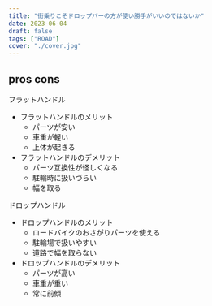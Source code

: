 ```yaml
---
title: "街乗りこそドロップバーの方が使い勝手がいいのではないか"
date: 2023-06-04
draft: false
tags: ["ROAD"]
cover: "./cover.jpg"
---
```


## pros cons

フラットハンドル

- フラットハンドルのメリット
  - パーツが安い
  - 車重が軽い
  - 上体が起きる
- フラットハンドルのデメリット
  - パーツ互換性が怪しくなる
  - 駐輪時に扱いづらい
  - 幅を取る

ドロップハンドル

- ドロップハンドルのメリット
  - ロードバイクのおさがりパーツを使える
  - 駐輪場で扱いやすい
  - 道路で幅を取らない
- ドロップハンドルのデメリット
  - パーツが高い
  - 車重が重い
  - 常に前傾
